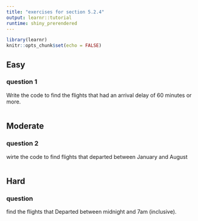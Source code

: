 ```yaml
---
title: "exercises for section 5.2.4"
output: learnr::tutorial
runtime: shiny_prerendered
---
```


```r
library(learnr)
knitr::opts_chunk$set(echo = FALSE)
```


## Easy

### question 1

Write the code to find the flights that had an arrival delay of 60 minutes or more.

```r

```

## Moderate 

### question 2

wirte the code to find flights that departed between January and August

```r

```

## Hard

### question 

find the flights that Departed between midnight and 7am (inclusive).

```r

```